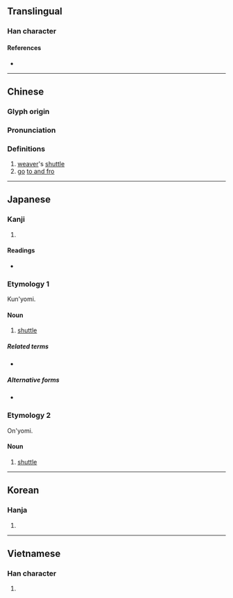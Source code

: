 {{character info/new}}
==Translingual==

===Han character===
{{Han char|rn=75|rad=木|as=07|sn=11|four=43947|canj=DICE|ids=⿰木夋}}

====References====
* {{Han ref|kx=0530.170|dkj=14878|dj=0918.140|hdz=21222.070|uh=68AD|ud=26797|bh=B1F4|bd=45556}}

----

==Chinese==
{{zh-forms}}

===Glyph origin===
{{Han etym}}

===Pronunciation===
{{zh-pron
|m=suō,xùn
|c=so1
|mn=so/qz:so͘
|mc=y
|oc=y
|ma=
|cat=n,v
}}

===Definitions===
{{zh-hanzi}}

# [[weaver]]'s [[shuttle]]
# [[go]] [[to and fro]]

----

==Japanese==

===Kanji===
{{ja-kanji|grade=|rs=木07}}

# {{defn|lang=ja|sort=木07}}

====Readings====
* {{ja-readings|on=[[さ]] (sa)|kun=[[ひ]] (hi)}}

===Etymology 1===
{{ja-kanjitab|ひ|yomi=k}}
Kun'yomi.

====Noun====
{{ja-noun|ひ}}

# {{lb|ja|weaving|sort=ひ}} [[shuttle]]

=====Related terms=====
* {{ja-r|筬|おさ}}

=====Alternative forms=====
* {{l|ja|杼}}

===Etymology 2===
{{ja-kanjitab|さ|yomi=o}}
On'yomi.

====Noun====
{{ja-noun|さ}}

# {{lb|ja|weaving|sort=さ}} [[shuttle]]

----

==Korean==

===Hanja===
{{ko-hanja|hangeul=사|eumhun=|rv=sa|mr=sa|y=sa}}

# {{defn|lang=ko|sort=木07}}

----

==Vietnamese==

===Han character===
{{vi-readings|rs=木07|hanviet=thoi}}

# {{defn|lang=vi|sort=木07}}